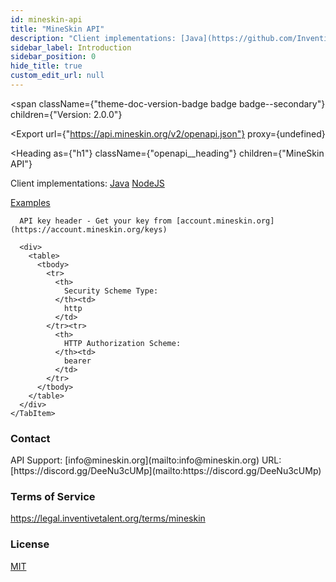 ```yaml
---
id: mineskin-api
title: "MineSkin API"
description: "Client implementations: [Java](https://github.com/InventivetalentDev/MineskinClient)"
sidebar_label: Introduction
sidebar_position: 0
hide_title: true
custom_edit_url: null
---
```



<span
  className={"theme-doc-version-badge badge badge--secondary"}
  children={"Version: 2.0.0"}
>
</span>

<Export
  url={"https://api.mineskin.org/v2/openapi.json"}
  proxy={undefined}
>
  
</Export>

<Heading
  as={"h1"}
  className={"openapi__heading"}
  children={"MineSkin API"}
>
</Heading>



Client implementations: [Java](https://github.com/InventivetalentDev/MineskinClient) 
[NodeJS](https://github.com/InventivetalentDev/mineskin-client)

 [Examples](https://github.com/MineSkin/examples)

 

<div
  style={{"marginBottom":"2rem"}}
>
  <Heading
    id={"authentication"}
    as={"h2"}
    className={"openapi-tabs__heading"}
    children={"Authentication"}
  >
  </Heading><SchemaTabs
    className={"openapi-tabs__security-schemes"}
  >
    <TabItem
      label={"HTTP: Bearer Auth"}
      value={"bearerAuth"}
    >
      
      
      API key header - Get your key from [account.mineskin.org](https://account.mineskin.org/keys)
      
      <div>
        <table>
          <tbody>
            <tr>
              <th>
                Security Scheme Type:
              </th><td>
                http
              </td>
            </tr><tr>
              <th>
                HTTP Authorization Scheme:
              </th><td>
                bearer
              </td>
            </tr>
          </tbody>
        </table>
      </div>
    </TabItem>
  </SchemaTabs>
</div><div
  style={{"display":"flex","flexDirection":"column","marginBottom":"var(--ifm-paragraph-margin-bottom)"}}
>
  <h3
    style={{"marginBottom":"0.25rem"}}
  >
    Contact
  </h3><span>
    API Support: [info@mineskin.org](mailto:info@mineskin.org)
  </span><span>
    URL: [https://discord.gg/DeeNu3cUMp](mailto:https://discord.gg/DeeNu3cUMp)
  </span>
</div><div
  style={{"marginBottom":"var(--ifm-paragraph-margin-bottom)"}}
>
  <h3
    style={{"marginBottom":"0.25rem"}}
  >
    Terms of Service
  </h3><a
    href={"https://legal.inventivetalent.org/terms/mineskin"}
  >
    https://legal.inventivetalent.org/terms/mineskin
  </a>
</div><div
  style={{"marginBottom":"var(--ifm-paragraph-margin-bottom)"}}
>
  <h3
    style={{"marginBottom":"0.25rem"}}
  >
    License
  </h3><a
    href={"https://github.com/MineSkin/api.mineskin.org/blob/master/LICENSE"}
  >
    MIT
  </a>
</div>
      